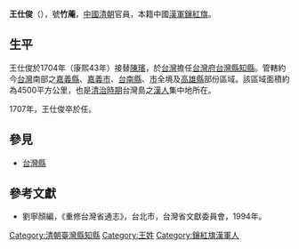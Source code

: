 '''王仕俊'''（{{bd|||1707年|}}），號'''竹蓭'''，[[中國|中國]][[清朝|清朝]]官員，本籍中國[[漢軍鑲紅旗|漢軍鑲紅旗]]。

== 生平 ==
王仕俊於1704年（康熙43年）接替[[陳璸|陳璸]]，於[[台灣|台灣]]擔任[[台灣府|台灣府]][[台灣縣|台灣縣]][[知縣|知縣]]。管轄約今[[台灣|台灣]]南部之[[嘉義縣|嘉義縣]]、[[嘉義市|嘉義市]]、[[台南縣|台南縣]]、[[台南市|市]]全境及[[高雄縣|高雄縣]]部份區域。該區域面積約為4500平方公里，也是[[台灣清治時期|清治時期]]台灣島之[[漢人|漢人]]集中地所在。

1707年，王仕俊卒於任。

==參見==
*[[台灣縣|台灣縣]]

==參考文獻==
*劉寧顏編，《重修台灣省通志》，台北市，台灣省文獻委員會，1994年。

{{start box}}
{{s-off}}
{{s-before|[[陳璸|陳璸]]}}
{{s-title|[[台灣府|台灣府]][[台灣縣|台灣縣]][[知縣|知縣]] |1704年上任}}
{{s-after|[[孫元衡|孫元衡]]}}
{{end box}}

[[Category:清朝臺灣縣知縣|Category:清朝臺灣縣知縣]]
[[Category:王姓|Category:王姓]]
[[Category:鑲紅旗漢軍人|Category:鑲紅旗漢軍人]]